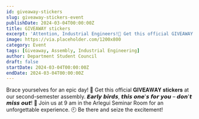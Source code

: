 ```yaml
---
id: giveaway-stickers
slug: giveaway-stickers-event
publishDate: 2024-03-04T00:00:00Z
title: GIVEAWAY stickers
excerpt: 'Attention, Industrial Engineers!🚀 Get this official GIVEAWAY stickers at our second-semester assembly.'
image: https://via.placeholder.com/1200x800
category: Event
tags: [Giveaway, Assembly, Industrial Engineering]
author: Department Student Council
draft: false
startDate: 2024-03-04T00:00:00Z
endDate: 2024-03-04T00:00:00Z
---
```


Brace yourselves for an epic day! 🌟 Get this official 𝐆𝐈𝐕𝐄𝐀𝐖𝐀𝐘 𝐬𝐭𝐢𝐜𝐤𝐞𝐫𝐬 at our second-semester assembly. 𝙀𝙖𝙧𝙡𝙮 𝙗𝙞𝙧𝙙𝙨, 𝙩𝙝𝙞𝙨 𝙤𝙣𝙚'𝙨 𝙛𝙤𝙧 𝙮𝙤𝙪 – 𝙙𝙤𝙣'𝙩 𝙢𝙞𝙨𝙨 𝙤𝙪𝙩! 🎁 Join us at 9 am in the Arlegui Seminar Room for an unforgettable experience. 🕘 Be there and seize the excitement!
